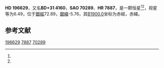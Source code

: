 {{expand|time=2013-03-26T12:11:14+00:00}}
{{Starbox begin
| name = HD 196629
}}
{{Starbox observe
| epoch = [[J2000.0|J2000.0]]
| constell = {{星座名待查}}<ref name=SIMBAD>{{cite web
 | url=http://simbad.u-strasbg.fr/simbad/sim-id?Ident=HR+7887
 | title=Pulsating variable Star
 | publisher=Centre de Données astronomiques de Strasbourg
 | work=SIMBAD
 | accessdate=2012-07-13
 | archive-date=2016-03-19
 | archive-url=https://web.archive.org/web/20160319021654/http://simbad.u-strasbg.fr/simbad/sim-id?Ident=HR+7887
 | dead-url=no
 }}</ref><ref name=DATA>{{cite web
 | url=http://vizier.u-strasbg.fr/viz-bin/VizieR-5?-out.add=.&-source=5050&-corr=PK=HR&-out.max=9999&HR=7887
 | title=VizieR Detailed Page
 | accessdate=2012-07-13
 | archive-date=2019-02-16
 | archive-url=https://web.archive.org/web/20190216095449/http://vizier.u-strasbg.fr/viz-bin/VizieR-5?-out.add=.&-source=5050&-corr=PK=HR&-out.max=9999&HR=7887
 | dead-url=no
 }}</ref>
| 星官 = 
| ra = {{RA|20|37|32.6}}<ref name=SIMBAD /><ref name=DATA />
| dec = {{DEC|+31|31|19}}<ref name=SIMBAD /><ref name=DATA />
| appmag_v = 6.49<ref name=SIMBAD /><ref name=DATA />
}}
{{Starbox character
| class = F0V<ref name=SIMBAD /><ref name=DATA />
| b-v = 0.34<ref name=SIMBAD /><ref name=DATA />
| u-b = -0.03<ref name=SIMBAD /><ref name=DATA />
| r-i = <ref name=SIMBAD /><ref name=DATA />
| variable = 
}}
{{Starbox astrometry
| radial_v = -0.03
| prop_mo_ra = 1
| parallax = 
| p_error = 
}}
{{Starbox catalog
| names =BD+31 4160，[[SAO星表|SAO]] 70289，[[HD星表|HD]] 196629，[[HR星表|HR]] 7887}}
{{Starbox reference |Simbad=HR+7887}}
{{Starbox end}}

'''HD 196629'''，又名'''BD+31 4160'''，'''SAO 70289'''、'''HR 7887'''，是一颗恒星<ref name=SIMBAD /><ref name=DATA />，视星等为6.49，位于[[銀道座標系|銀經]]72.89，[[銀道座標系|銀緯]]-5.76，其[[B1900.0|B1900.0]]坐标为赤經{{RA|20|33|28.9}}，赤緯{{DEC|+31|-5.76|24}}。

== 参考文献 ==
{{reflist}}

{{star-stub}}

[[Category:HD和HDE天體|196629]]
[[Category:HR天體|7887]]
[[Category:SAO天體|70289]]